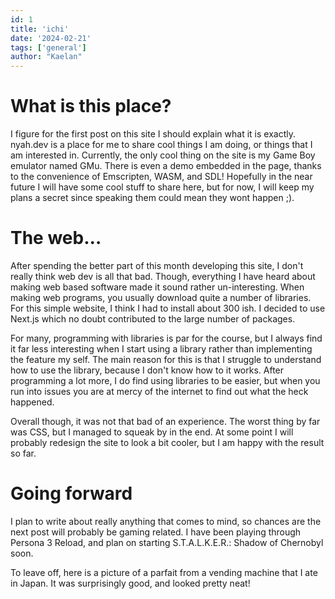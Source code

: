 ```yaml
---
id: 1
title: 'ichi'
date: '2024-02-21'
tags: ['general']
author: "Kaelan"
---
```


# What is this place?
I figure for the first post on this site I should explain what it is exactly. nyah.dev is a place for me to share cool things I am doing, or things that I am interested in.
Currently, the only cool thing on the site is my Game Boy emulator named <Link target="_blank" rel="noopener noreferrer" className="SubColor underline" href="/GMu">GMu.</Link> There is even
a demo embedded in the page, thanks to the convenience of Emscripten, WASM, and SDL! Hopefully in the near future I will have some cool stuff to share here, but for now, I will keep
my plans a secret since speaking them could mean they wont happen ;).

# The web...
After spending the better part of this month developing this site, I don't really think web dev is all that bad. Though, everything I have heard about making web based software made it sound rather 
un-interesting. When making web programs, you usually download quite a number of libraries. For this simple website, I think I had to install about 300 ish. I decided to use Next.js which no doubt
contributed to the large number of packages. 

For many, programming with libraries is par for the course, but I always find it far less interesting when I start using a library rather than implementing the feature my self. The main reason for this is 
that I struggle to understand how to use the library, because I don't know how to it works. After programming a lot more, I do find using libraries to be easier, but when you run into issues you are at mercy
of the internet to find out what the heck happened. 

Overall though, it was not that bad of an experience. The worst thing by far was CSS, but I managed to squeak by in the end. At some point I will probably redesign the site to look a bit cooler, but I am happy
with the result so far.

# Going forward
I plan to write about really anything that comes to mind, so chances are the next post will probably be gaming related. I have been playing through Persona 3 Reload, and plan on starting S.T.A.L.K.E.R.: Shadow of Chernobyl soon.

To leave off, here is a picture of a parfait from a vending machine that I ate in Japan. It was surprisingly good, and looked pretty neat!

<CustomImage src="https://raw.githubusercontent.com/kaemic3/blog-posts/main/images/jp_parfait.jpg" alt="Cake in can!"/>

